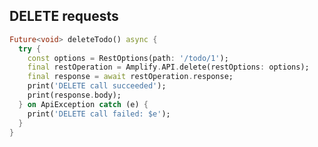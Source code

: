 ## DELETE requests

  ```dart
  Future<void> deleteTodo() async {
    try {
      const options = RestOptions(path: '/todo/1');
      final restOperation = Amplify.API.delete(restOptions: options);
      final response = await restOperation.response;
      print('DELETE call succeeded');
      print(response.body);
    } on ApiException catch (e) {
      print('DELETE call failed: $e');
    }
  }
  ```




